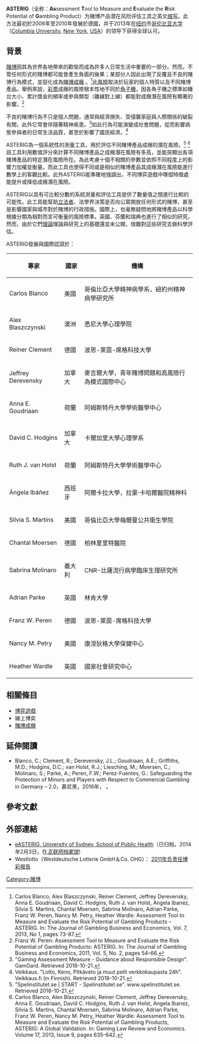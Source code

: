'''ASTERIG'''（全称：'''As'''sessment '''T'''ool to Measure and '''E'''valuate the '''R'''isk Potential of '''G'''ambling Product）为赌博产品潜在风险评估工具之英文[[首字母縮略字|缩写]]。此方法最初於2006年至2010年發展於德國，并于2013年在[[纽约|纽约]]市[[哥伦比亚大学|哥伦比亚大学]]（[[Columbia_University|Columbia University]], [[New_York|New York]], [[USA|USA]]）的领导下获得全球认可。

== 背景 ==
[[赌博|賭博]]因其為世界各地帶來的歡愉而成為許多人日常生活中重要的一部分。然而，不管任何形式的賭博都可能會產生負面的後果；某部分人因此出現了反覆且不良的賭博行為模式，並惡化成為[[賭博成癮|賭博成癮]] 。<ref>Carlos Blanco, Alex Blaszczynski, Reiner Clement, Jeffrey Derevensky, Anna E. Goudriaan, David C. Hodgins, Ruth J. van Holst, Angela Ibanez, Silvia S. Martins, Chantal Moersen, Sabrina Molinaro, Adrian Parke, Franz W. Peren, Nancy M. Petry, Heather Wardle: Assessment Tool to Measure and Evaluate the Risk Potential of Gambling Products – ASTERIG. In: The Journal of Gambling Business and Economics, Vol. 7, 2013, No 1, pages 73-87.</ref>此[[風險|風險]]取決於玩家的個人特質以及不同賭博產品。舉例來說，[[彩票|彩票]]成癮的風險根本性地不同於[[角子機|角子機]]，因各角子機之標準如機台大小、累計獎金的頻率或參與類型（離線對上線）都能對成癮潛在風險有顯著的影響。<ref>Franz W. Peren: Assessment Tool to Measure and Evaluate the Risk Potential of Gambling Products: ASTERIG. In: The Journal of Gambling Business and Economics, 2011, Vol. 5, No. 2, pages 54–66.</ref>

不良的賭博行為不只是個人問題，通常與經濟損失、受侵襲家庭與人際關係的破裂有關，此外它常會伴隨著精神疾患。<ref>"Gaming Assessment Measure - Guidance about Responsible Design". GamGard. Retrieved 2018-10-21.</ref>如此行為可能演變成社會問題，從而影響病態參與者的日常生活品質，甚至於影響了國民經濟。<ref>Veikkaus. "Lotto, Keno, Pitkäveto ja muut pelit verkkokaupasta 24h". Veikkaus.fi (in Finnish). Retrieved 2018-10-21.</ref>

ASTERIG為一個系統性的測量工具，用於評估不同賭博產品成癮的潛在風險。<ref>"Spelinstitutet.se | START - Spelinstitutet.se". www.spelinstitutet.se. Retrieved 2018-10-21.</ref> <ref>Carlos Blanco, Alex Blaszczynski, Reiner Clement, Jeffrey Derevensky, Anna E. Goudriaan, David C. Hodgins, Ruth J. van Holst, Angela Ibanez, Silvia S. Martins, Chantal Moersen, Sabrina Molinaro, Adrian Parke, Franz W. Peren, Nancy M. Petry, Heather Wardle: Assessment Tool to Measure and Evaluate the Risk Potential of Gambling Products, ASTERIG: A Global Validation. In: Gaming Law Review and Economics. Volume 17, 2013, Issue 9, pages 635–642.</ref>該工具利用數值評分來計算不同賭博產品之成癮潛在風險有多高，並能突顯出各項賭博產品的特定潛在風險所在。為此考慮十個不相關的參數並依照不同程度上的影響力加權並衡量。而此工具也使得不同或是相似的賭博產品其成癮潛在風險能進行數學上的客觀比較。此外ASTERIG能準確地強調出，不同博弈遊戲中哪個特徵處能提升或降低成癮潛在風險。

ASTERIG以具有可比較分數的系統測量和評估工具提供了數量值之間進行比較的可能性。此工具能幫助[[民意代表|立法者]]、法學界決策是否向公眾開放任何形式的賭博，甚至是影響國家與城市對於賭博的行政措施。國際上，也毫無疑問地將賭博產品以科學根據分類為相對而言可衡量的風險標準。英國、芬蘭和瑞典也進行了相似的研究，然而，由於它們[[理論|理論]]理論與研究上的基礎還並未公開，很難對這些研究去做科學評估。

ASTERIG發展與國際認證於：
{| class="wikitable"
!'''專家'''
!'''國家'''
!'''機構'''
|-
|Carlos Blanco
|美國
|哥倫比亞大學精神病學系，紐約州精神病學研究所
|-
|Alex Blaszczynski
|澳洲
|悉尼大學心理學院
|-
|Reiner Clement
|德國
|波恩-萊茵-席格科技大學
|-
|Jeffrey Derevensky
|加拿大
|麥吉爾大學，青年賭博問題和高風險行為模式國際中心
|-
|Anna E. Goudriaan
| 荷蘭
|阿姆斯特丹大學學術醫學中心
|-
|David C. Hodgins
|加拿大
|卡爾加里大學心理學系
|-
|Ruth J. van Holst
| 荷蘭
|阿姆斯特丹大學學術醫學中心
|-
|Ángela Ibáñez
|西班牙
|阿爾卡拉大學，拉蒙·卡哈爾醫院精神科
|-
|Silvia S. Martins
|美國
|哥倫比亞大學梅爾曼公共衛生學院 
|-
|Chantal Moersen
|德國
|柏林夏里特醫院 
|-
|Sabrina Molinaro
|義大利
|CNR-比薩流行病學臨床生理研究所
|-
|Adrian Parke
|英國
|林肯大學
|-
|Franz W. Peren
|德國
|波恩-萊茵-席格科技大學
|-
|Nancy M. Petry
|美國
|康涅狄格大學保健中心
|-
|Heather Wardle
|英國
|國家社會研究中心
|}

== 相關條目 ==

* [[博弈遊戲|博弈遊戲]]
* 線上博奕
* [[賭博成癮|賭博成癮]]

== 延伸閱讀 ==

* Blanco, C.; Clement, R.; Derevensky, J.L.; Goudriaan, A.E.; Griffiths, M.D.; Hodgins, D.C.; van Holst, R.J.; Liesching, M.; Moersen, C.; Molinaro, S.; Parke, A.; Peren, F.W.; Perez-Fuentes, G.: Safeguarding the Protection of Minors and Players with Respect to Commercial Gambling in Germany – 2.0，慕尼黑，2016年，{{ISBN|978-3-945939-08-6}} 。

== 參考文獻 ==
{{Reflist}}

== 外部連結 ==

* [https://web.archive.org/web/20140203145458/http://healthedecisions.org.au/featured/gambling-addiiction-potental/ eASTERIG, University of Sydney, School of Public Health]（已归档，2014年2月3日，在''[[互联网档案馆|互联网档案馆]]''）
* Westlotto（Westdeutsche Lotterie GmbH＆Co. OHG）： [https://web.archive.org/web/20140202094251/http://www.westlotto.com/media/pdfdateien/resp_gaming/Lotto_RG-Report.pdf 2011年负责任博彩报告]

[[Category:赌博|Category:赌博]]